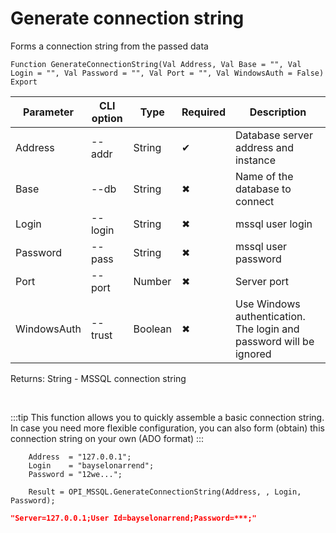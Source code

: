 ﻿---
sidebar_position: 5
description: Generate connection string and other functions to work with MSSQL in the Open Integration Package, a free open-source integration library for 1C:Enterprise 8, OneScript and CLI
keywords: [1C, 1С, 1С:Enterprise, 1С:Enterprise 8.3, API, Integration, Services, Exchange, OneScript, CLI, MSSQL]
---


# Generate connection string
 Forms a connection string from the passed data



`Function GenerateConnectionString(Val Address, Val Base = "", Val Login = "", Val Password = "", Val Port = "", Val WindowsAuth = False) Export`

  | Parameter | CLI option | Type | Required | Description |
  |-|-|-|-|-|
  | Address | --addr | String | &#x2714; | Database server address and instance |
  | Base | --db | String | &#x2716; | Name of the database to connect |
  | Login | --login | String | &#x2716; | mssql user login |
  | Password | --pass | String | &#x2716; | mssql user password |
  | Port | --port | Number | &#x2716; | Server port |
  | WindowsAuth | --trust | Boolean | &#x2716; | Use Windows authentication. The login and password will be ignored |

  
  Returns:  String - MSSQL connection string

<br/>

:::tip
This function allows you to quickly assemble a basic connection string. In case you need more flexible configuration, you can also form (obtain) this connection string on your own (ADO format)
:::
<br/>



```bsl title="1C:Enterprise/OneScript code example"
    Address  = "127.0.0.1";
    Login    = "bayselonarrend";
    Password = "12we...";

    Result = OPI_MSSQL.GenerateConnectionString(Address, , Login, Password);
```
 



```json title="Result"
"Server=127.0.0.1;User Id=bayselonarrend;Password=***;"
```
